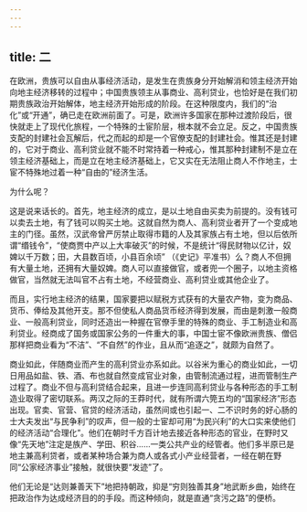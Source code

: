 ```yaml
---
---
---
```

title: 二
---



在欧洲，贵族可以自由从事经济活动，是发生在贵族身分开始解消和领主经济开始向地主经济移转的过程中；中国贵族领主从事商业、高利贷业，也恰好是在我们初期贵族政治开始解体，地主经济开始形成的阶段。在这种限度内，我们的“治化”或“开通”，确已走在欧洲前面了。可是，欧洲许多国家在那种过渡阶段后，很快就走上了现代化旅程，一个特殊的士宦阶层，根本就不会立足。反之，中国贵族支配的封建社会瓦解后，代之而起的却是一个官僚支配的封建社会。惟其还是封建的，它对于商业、高利贷业就不能不时常持着一种戒心，惟其那种封建制不是立在领主经济基础上，而是立在地主经济基础上，它又实在无法阻止商人不作地主，士宦不特殊地过着一种“自由的”经济生活。

为什么呢？

这是说来话长的。首先，地主经济的成立，是以土地自由买卖为前提的。没有钱可以卖去土地，有了钱可以购买土地。这就自然为商人、高利贷业者开了一个变成地主的门径。虽然，汉武帝曾严厉禁止取得市籍的人及其家族占有土地，但以后依所谓“缗钱令”，“使商贾中产以上大率破灭”的时候，不是统计“得民财物以亿计，奴婢以千万数；田，大县数百顷，小县百余顷” （《史记》平准书）么？商人不但拥有大量土地，还拥有大量奴婢。商人可以直接做官，或者兜一个圈子，以地主资格做官，当然就无法叫官不占有土地，不经营商业、高利贷业或其他企业了。

而且，实行地主经济的结果，国家要把以赋税方式获有的大量农产物，变为商品、货币、俸给及其他开支。那不但使私人商品货币经济得到发展，而由是刺激一般商业、一般高利贷业，同时还造出一种握在官僚手里的特殊的商业、手工制造业和高利贷业。经商成了国务或国家公务的一件重大的事，中国士宦不像欧洲贵族、僧侣那样把商业看为“不洁”、“不自然”的作业，且从而“追逐之”，就颇为自然了。

商业如此，伴随商业而产生的高利贷业亦系如此。以谷米为重心的商业如此，一切日用品如盐、铁、酒、布也就自然变成官业对象，由管制流通过程，进而管制生产过程了。商业不但与高利贷结合起来，且进一步连同高利贷业与各种形态的手工制造业取得了密切联系。两汉之际的王莽时代，就有所谓六筦五均的“国家经济”形态出现。官卖、官营、官贷的经济活动，虽然间或也引起一、二不识时务的好心肠的士大夫发出“与民争利”的叹声，但一般的士宦却可用“为民兴利”的大口实来使他们的经济活动“合理化”。他们在朝时千方百计地去接近各种形态的官业，在野时又像“先天地”注定是族产、学田、积谷……一类公共产业的经管者。他们多半原已是地主兼高利贷者，或者某种场合兼为商人或各式小产业经营者，一经在朝在野同“公家经济事业”接触，就很快要“发迹”了。

他们无论是“达则兼善天下”地把持朝政，抑是“穷则独善其身”地武断乡曲，始终在把政治作为达成经济目的的手段。而这种倾向，就是直通“贪污之路”的便桥。
